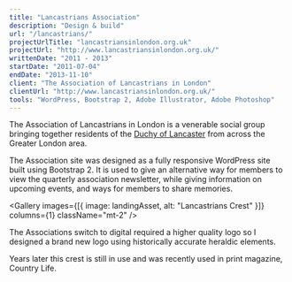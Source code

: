 ```yaml
---
title: "Lancastrians Association"
description: "Design & build"
url: "/lancastrians/"
projectUrlTitle: "lancastriansinlondon.org.uk"
projectUrl: "http://www.lancastriansinlondon.org.uk/"
writtenDate: "2011 - 2013"
startDate: "2011-07-04"
endDate: "2013-11-10"
client: "The Association of Lancastrians in London"
clientUrl: "http://www.lancastriansinlondon.org.uk/"
tools: "WordPress, Bootstrap 2, Adobe Illustrator, Adobe Photoshop"
---
```




The Association of Lancastrians in London is a venerable social group bringing together residents of the [Duchy of Lancaster](https://en.wikipedia.org/wiki/Duchy_of_Lancaster) from across the Greater London area.

The Association site was designed as a fully responsive WordPress site built using Bootstrap 2. It is used to give an alternative way for members to view the quarterly association newsletter, while giving information on upcoming events, and ways for members to share memories.

<Gallery
  images={[{ image: landingAsset, alt: "Lancastrians Crest" }]}
  columns={1}
  className="mt-2"
/>

The Associations switch to digital required a higher quality logo so I designed a brand new logo using historically accurate heraldic elements.

Years later this crest is still in use and was recently used in print magazine, Country Life.
